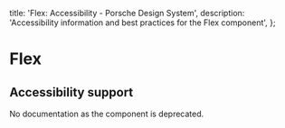 
  title: 'Flex: Accessibility - Porsche Design System',
  description: 'Accessibility information and best practices for the Flex component',
};

# Flex <ComponentStatus tagName="p-flex"></ComponentStatus>

## Accessibility support

No documentation as the component is deprecated.
